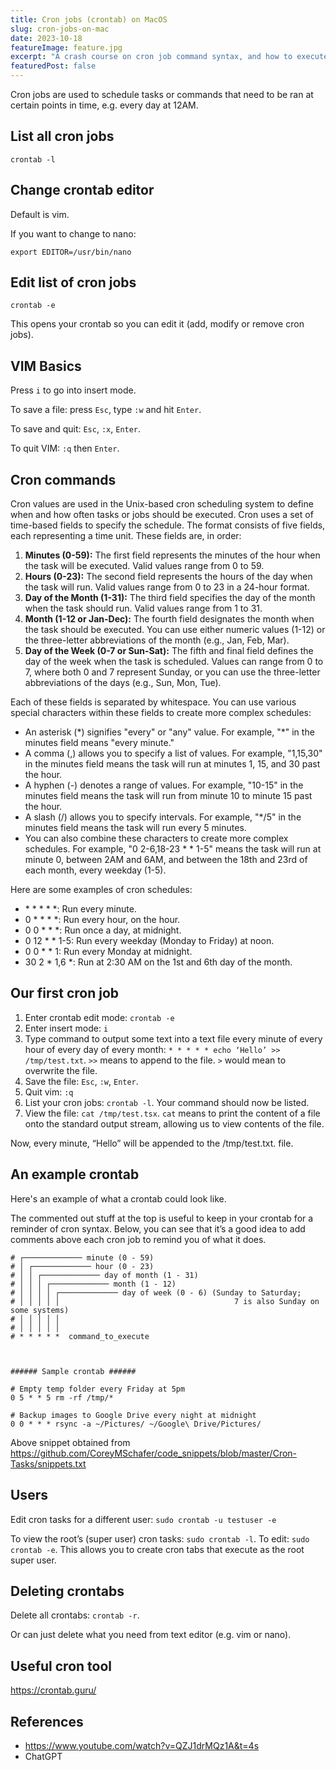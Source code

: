 ```yaml
---
title: Cron jobs (crontab) on MacOS
slug: cron-jobs-on-mac
date: 2023-10-18
featureImage: feature.jpg
excerpt: "A crash course on cron job command syntax, and how to execute and manage your cron jobs on MacOS with crontab."
featuredPost: false
---
```


Cron jobs are used to schedule tasks or commands that need to be ran at certain points in time, e.g. every day at 12AM.

## List all cron jobs

`crontab -l`

## Change crontab editor

Default is vim.

If you want to change to nano:

`export EDITOR=/usr/bin/nano`

## Edit list of cron jobs

`crontab -e`

This opens your crontab so you can edit it (add, modify or remove cron jobs).

## VIM Basics

Press `i` to go into insert mode.

To save a file: press `Esc`, type `:w` and hit `Enter`.

To save and quit: `Esc`, `:x`, `Enter`.

To quit VIM: `:q` then `Enter`.

## Cron commands

Cron values are used in the Unix-based cron scheduling system to define when and how often tasks or jobs should be executed. Cron uses a set of time-based fields to specify the schedule. The format consists of five fields, each representing a time unit. These fields are, in order:

1. **Minutes (0-59):**
   The first field represents the minutes of the hour when the task will be executed. Valid values range from 0 to 59.
2. **Hours (0-23):**
   The second field represents the hours of the day when the task will run. Valid values range from 0 to 23 in a 24-hour format.
3. **Day of the Month (1-31):**
   The third field specifies the day of the month when the task should run. Valid values range from 1 to 31.
4. **Month (1-12 or Jan-Dec):**
   The fourth field designates the month when the task should be executed. You can use either numeric values (1-12) or the three-letter abbreviations of the month (e.g., Jan, Feb, Mar).
5. **Day of the Week (0-7 or Sun-Sat):**
   The fifth and final field defines the day of the week when the task is scheduled. Values can range from 0 to 7, where both 0 and 7 represent Sunday, or you can use the three-letter abbreviations of the days (e.g., Sun, Mon, Tue).

Each of these fields is separated by whitespace. You can use various special characters within these fields to create more complex schedules:

- An asterisk (\*) signifies "every" or "any" value. For example, "\*" in the minutes field means "every minute."
- A comma (,) allows you to specify a list of values. For example, "1,15,30" in the minutes field means the task will run at minutes 1, 15, and 30 past the hour.
- A hyphen (-) denotes a range of values. For example, "10-15" in the minutes field means the task will run from minute 10 to minute 15 past the hour.
- A slash (/) allows you to specify intervals. For example, "\*/5" in the minutes field means the task will run every 5 minutes.
- You can also combine these characters to create more complex schedules. For example, "0 2-6,18-23 \* \* 1-5" means the task will run at minute 0, between 2AM and 6AM, and between the 18th and 23rd of each month, every weekday (1-5).

Here are some examples of cron schedules:

- \* \* \* \* \*: Run every minute.
- 0 \* \* \* \*: Run every hour, on the hour.
- 0 0 \* \* \*: Run once a day, at midnight.
- 0 12 \* \* 1-5: Run every weekday (Monday to Friday) at noon.
- 0 0 \* \* 1: Run every Monday at midnight.
- 30 2 \* 1,6 \*: Run at 2:30 AM on the 1st and 6th day of the month.

## Our first cron job

1. Enter crontab edit mode: `crontab -e`
2. Enter insert mode: `i`
3. Type command to output some text into a text file every minute of every hour of every day of every month: `* * * * * echo ‘Hello’ >> /tmp/test.txt`. `>>` means to append to the file. `>` would mean to overwrite the file.
4. Save the file: `Esc`, `:w`, `Enter`.
5. Quit vim: `:q`
6. List your cron jobs: `crontab -l`. Your command should now be listed.
7. View the file: `cat /tmp/test.tsx`. `cat` means to print the content of a file onto the standard output stream, allowing us to view contents of the file.

Now, every minute, “Hello” will be appended to the /tmp/test.txt. file.

## An example crontab

Here's an example of what a crontab could look like.

The commented out stuff at the top is useful to keep in your crontab for a reminder of cron syntax. Below, you can see that it’s a good idea to add comments above each cron job to remind you of what it does.

```
# ┌───────────── minute (0 - 59)
# │ ┌───────────── hour (0 - 23)
# │ │ ┌───────────── day of month (1 - 31)
# │ │ │ ┌───────────── month (1 - 12)
# │ │ │ │ ┌───────────── day of week (0 - 6) (Sunday to Saturday;
# │ │ │ │ │                                       7 is also Sunday on some systems)
# │ │ │ │ │
# │ │ │ │ │
# * * * * *  command_to_execute



###### Sample crontab ######

# Empty temp folder every Friday at 5pm
0 5 * * 5 rm -rf /tmp/*

# Backup images to Google Drive every night at midnight
0 0 * * * rsync -a ~/Pictures/ ~/Google\ Drive/Pictures/
```

Above snippet obtained from https://github.com/CoreyMSchafer/code_snippets/blob/master/Cron-Tasks/snippets.txt

## Users

Edit cron tasks for a different user: `sudo crontab -u testuser -e`

To view the root’s (super user) cron tasks: `sudo crontab -l`. To edit: `sudo crontab -e`. This allows you to create cron tabs that execute as the root super user.

## Deleting crontabs

Delete all crontabs: `crontab -r`.

Or can just delete what you need from text editor (e.g. vim or nano).

## Useful cron tool

https://crontab.guru/

## References

- https://www.youtube.com/watch?v=QZJ1drMQz1A&t=4s
- ChatGPT
